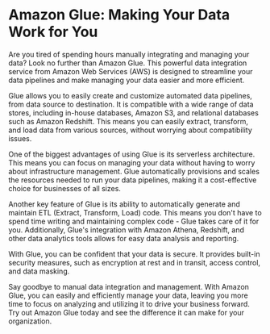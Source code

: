 

# Amazon Glue: Making Your Data Work for You

Are you tired of spending hours manually integrating and managing your data? Look no further than Amazon Glue. This powerful data integration service from Amazon Web Services (AWS) is designed to streamline your data pipelines and make managing your data easier and more efficient.

Glue allows you to easily create and customize automated data pipelines, from data source to destination. It is compatible with a wide range of data stores, including in-house databases, Amazon S3, and relational databases such as Amazon Redshift. This means you can easily extract, transform, and load data from various sources, without worrying about compatibility issues.

One of the biggest advantages of using Glue is its serverless architecture. This means you can focus on managing your data without having to worry about infrastructure management. Glue automatically provisions and scales the resources needed to run your data pipelines, making it a cost-effective choice for businesses of all sizes.

Another key feature of Glue is its ability to automatically generate and maintain ETL (Extract, Transform, Load) code. This means you don't have to spend time writing and maintaining complex code - Glue takes care of it for you. Additionally, Glue's integration with Amazon Athena, Redshift, and other data analytics tools allows for easy data analysis and reporting.

With Glue, you can be confident that your data is secure. It provides built-in security measures, such as encryption at rest and in transit, access control, and data masking.

Say goodbye to manual data integration and management. With Amazon Glue, you can easily and efficiently manage your data, leaving you more time to focus on analyzing and utilizing it to drive your business forward. Try out Amazon Glue today and see the difference it can make for your organization. 